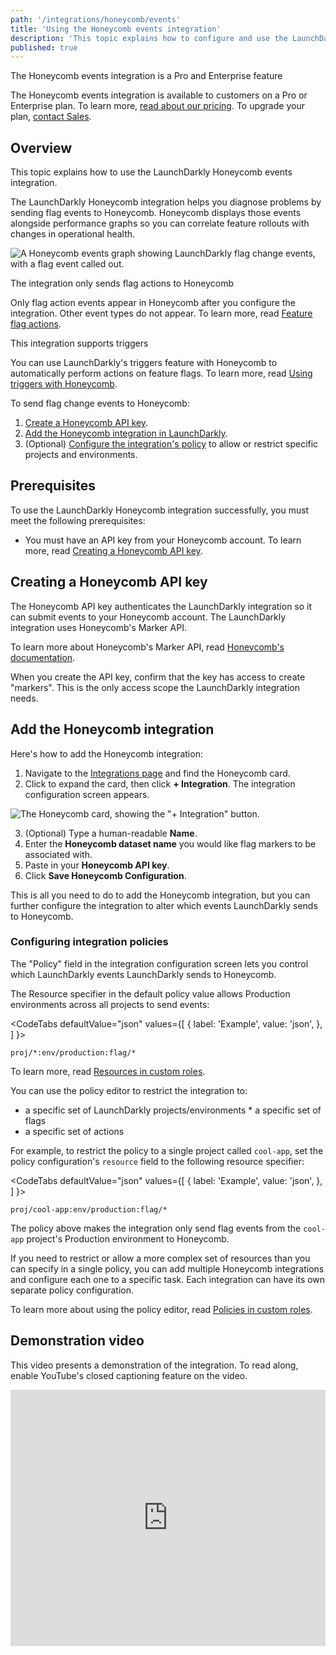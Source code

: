```yaml
---
path: '/integrations/honeycomb/events'
title: 'Using the Honeycomb events integration'
description: 'This topic explains how to configure and use the LaunchDarkly Honeycomb events integration.'
published: true
---
```


<Callout intent="primary">
<CalloutTitle>The Honeycomb events integration is a Pro and Enterprise feature</CalloutTitle>
<CalloutDescription>

The Honeycomb events integration is available to customers on a Pro or Enterprise plan. To learn more, [read about our pricing](https://launchdarkly.com/pricing/). To upgrade your plan, [contact Sales](https://launchdarkly.com/contact-sales/).

</CalloutDescription>
</Callout>

## Overview

This topic explains how to use the LaunchDarkly Honeycomb events integration.

The LaunchDarkly Honeycomb integration helps you diagnose problems by sending flag events to Honeycomb. Honeycomb displays those events alongside performance graphs so you can correlate feature rollouts with changes in operational health.

![A Honeycomb events graph showing LaunchDarkly flag change
events, with a flag event called out.](../images/honeycomb-query.png)

<Callout intent="info">
<CalloutTitle>The integration only sends flag actions to Honeycomb</CalloutTitle>
<CalloutDescription>

 Only flag action events appear in Honeycomb after you configure the integration. Other event types do not appear. To learn more, read [Feature flag actions](/home/team/role-actions#feature-flags-actions).

</CalloutDescription>
</Callout>

<Callout intent="primary">
<CalloutTitle>This integration supports triggers</CalloutTitle>
<CalloutDescription>

You can use LaunchDarkly's triggers feature with Honeycomb to automatically perform actions on feature flags. To learn more, read [Using triggers with Honeycomb](/integrations/honeycomb/triggers).

</CalloutDescription>
</Callout>

To send flag change events to Honeycomb:

1. [Create a Honeycomb API key](#creating-a-honeycomb-api-key).
2. [Add the Honeycomb integration in LaunchDarkly](#adding-and-configuring-the-honeycomb-integration).
3. (Optional) [Configure the integration's policy](#configuring-integration-policies) to allow or restrict specific projects and environments.

## Prerequisites

To use the LaunchDarkly Honeycomb integration successfully, you must meet the
following prerequisites:

* You must have an API key from your Honeycomb account. To learn more,
  read [Creating a Honeycomb API key](#creating-a-honeycomb-api-key).

## Creating a Honeycomb API key

The Honeycomb API key authenticates the LaunchDarkly integration so it can
submit events to your Honeycomb account. The LaunchDarkly integration uses
Honeycomb's Marker API.

To learn more about Honeycomb's  Marker API, read
[Honeycomb's documentation](https://docs.honeycomb.io/api/markers/).

When you create the API key, confirm that the key has access to create
"markers". This is the only access scope the LaunchDarkly integration needs.

## Add the Honeycomb integration

Here's how to add the Honeycomb integration:

1. Navigate to the [Integrations
   page](https://app.launchdarkly.com/default/integrations) and find the
   Honeycomb card.
2. Click to expand the card, then click **+ Integration**. The integration
   configuration screen appears.

![The Honeycomb card, showing the "+ Integration"
button.](../images/honeycomb-card.png)

3. (Optional) Type a human-readable **Name**.
4. Enter the **Honeycomb dataset name** you would like flag markers to be
   associated with.
5. Paste in your **Honeycomb API key**.
6. Click **Save Honeycomb Configuration**.

This is all you need to do to add the Honeycomb integration, but you can further configure the integration to alter which events LaunchDarkly sends to Honeycomb.

### Configuring integration policies

The "Policy" field in the integration configuration screen lets you control which LaunchDarkly events LaunchDarkly sends to Honeycomb.

The Resource specifier in the default policy value allows Production environments across all projects to send events:

<CodeTabs
  defaultValue="json" values={[
    { label: 'Example', value: 'json', },
  ]
}>
<CodeTabItem value="json">

```text
proj/*:env/production:flag/*
```

</CodeTabItem>
</CodeTabs>

To learn more, read [Resources in custom
roles](/home/team/role-resources).

You can use the policy editor to restrict the integration to:

* a specific set of LaunchDarkly projects/environments * a specific set of flags
* a specific set of actions

For example, to restrict the policy to a single project called `cool-app`, set
the policy configuration's `resource` field to the following resource specifier:

<CodeTabs
  defaultValue="json" values={[
    { label: 'Example', value: 'json', },
  ]
}>
<CodeTabItem value="json">

```text
proj/cool-app:env/production:flag/*
```

</CodeTabItem>
</CodeTabs>

The policy above makes the integration only send flag events from the `cool-app` project's Production environment to Honeycomb.

If you need to restrict or allow a more complex set of resources than you can
specify in a single policy, you can add multiple Honeycomb
integrations and configure each one to a specific task. Each integration can
have its own separate policy configuration.

To learn more about using the policy editor, read [Policies in custom
roles](/home/team/role-policies).

## Demonstration video

This video presents a demonstration of the integration. To read along, enable YouTube's closed captioning feature on the video.

<iframe width="100%" height="410" src="https://www.youtube.com/embed/_fsXnrP-WaY?cc_load_policy=1" frameborder="0" allow="accelerometer; autoplay; encrypted-media; gyroscope; picture-in-picture" allowfullscreen></iframe>
